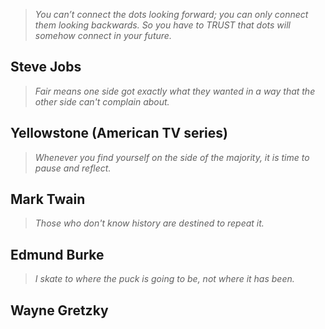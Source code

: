 > _You can’t connect the dots looking forward; you can only connect them looking backwards. So you have to TRUST that dots will somehow connect in your future._

## Steve Jobs

> _Fair means one side got exactly what they wanted in a way that the other side can't complain about._

## Yellowstone (American TV series)

> _Whenever you find yourself on the side of the majority, it is time to pause and reflect._

## Mark Twain

> _Those who don't know history are destined to repeat it._

## Edmund Burke

> _I skate to where the puck is going to be, not where it has been._

## Wayne Gretzky
